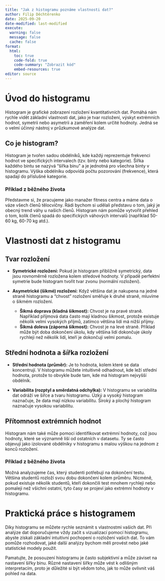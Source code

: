 ```yaml
---
title: "Jak z histogramu poznáme vlastnosti dat?"
author: Filip Děchtěrenko
date: 2025-09-20
date-modified: last-modified
execute:
  warning: false
  message: false
  cache: false
format:
  html:
    toc: true
    code-fold: true
    code-summary: "Zobrazit kód"
    embed-resources: true
editor: source
---
```


# Úvod do histogramu

Histogram je grafické zobrazení rozložení kvantitativních dat. Pomáhá nám rychle vidět základní vlastnosti dat, jako je tvar rozložení, výskyt extrémních hodnot, symetrii nebo asymetrii a zaměření kolem určité hodnoty. Jedná se o velmi účinný nástroj v průzkumové analýze dat.

## Co je histogram?

Histogram je tvořen sadou obdélníků, kde každý reprezentuje frekvenci hodnot ve specifických intervalech (tzv. binty nebo kategorie). Šířka každého bintu se nazývá "šířka binu" a je jednotná pro všechna binty v histogramu. Výška obdélníku odpovídá počtu pozorování (frekvence), která spadají do příslušné kategorie.

### Příklad z běžného života

Představme si, že pracujeme jako manažer fitness centra a máme data o váze všech členů tělocvičny. Rádi bychom si udělali představu o tom, jaký je obecný trend váhy u našich členů. Histogram nám pomůže vytvořit přehled o tom, kolik členů spadá do specifických váhových intervalů (například 50-60 kg, 60-70 kg atd.).

# Vlastnosti dat z histogramu

## Tvar rozložení

- **Symetrické rozložení:** Pokud je histogram přibližně symetrický, data jsou rovnoměrně rozložena kolem středové hodnoty. V případě perfektní symetrie bude histogram tvořit tvar zvonu (normální rozložení).

- **Asymetrické (šikmé) rozložení:** Když většina dat je nakupena na jedné straně histogramu a "chvost" rozložení směřuje k druhé straně, mluvíme o šikmém rozložení. 
  - **Šikmá doprava (kladná šikmost):** Chvost je na pravé straně. Například příjmová data často mají kladnou šikmost, protože existuje několik velmi vysokých příjmů, zatímco většina lidí má nižší příjmy.
  - **Šikmá doleva (záporná šikmost):** Chvost je na levé straně. Příklad může být doba dokončení úkolu, kdy většina lidí dokončuje úkoly rychleji než několik lidí, kteří je dokončují velmi pomalu.

## Střední hodnota a šířka rozložení

- **Střední hodnota (průměr):** Je to hodnota, kolem které se data koncentrují. V histogramu můžete intuitivně odhadnout, kde leží střední hodnota, protože to obvykle bude tam, kde má histogram nejvyšší obdélník.
  
- **Variabilita (rozptyl a směrdatná odchylka):** V histogramu se variabilita dat odráží ve šířce a tvaru histogramu. Úzký a vysoký histogram naznačuje, že data mají nízkou variabilitu. Široký a plochý histogram naznačuje vysokou variabilitu.

## Přítomnost extrémních hodnot

Histogram nám také může pomoci identifikovat extrémní hodnoty, což jsou hodnoty, které se významně liší od ostatních v datasetu. Ty se často objevují jako izolované obdélníky v histogramu s malou výškou na jednom z konců rozložení.

### Příklad z běžného života

Možná analyzujeme čas, který studenti potřebují na dokončení testu. Většina studentů rozloží svou dobu dokončení kolem průměru. Nicméně, pokud existuje několik studentů, kteří dokončili test mnohem rychleji nebo pomaleji než všichni ostatní, tyto časy se projeví jako extrémní hodnoty v histogramu.

# Praktická práce s histogramem

Díky histogramu se můžete rychle seznámit s vlastnostmi vašich dat. Při analýze dat doporučujeme vždy začít s vizualizací pomocí histogramu, abyste získali základní intuitivní pochopení o rozložení vašich dat. To vám pomůže rozhodovat, jaké další analýzy bychom měli provést nebo jaké statistické modely použít.

Pamatujte, že posouzení histogramu je často subjektivní a může záviset na nastavení šířky binu. Různé nastavení šířky může vést k odlišným interpretacím, proto je důležité si být vědom toho, jak to může ovlivnit váš pohled na data.


